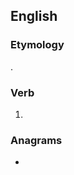 ==English==

===Etymology===
{{suffix|en|ride|est}}.

===Verb===
{{head|en|verb form}}

# {{en-archaic second-person singular of|ride|lang=en}}

===Anagrams===
* {{anagrams|en|a=deirst|Stride|direst|disert|dister|driest|drites|redist|stride}}